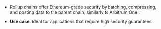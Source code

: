 - <a data-quicklook-from="arbitrum-rollup-chain">Rollup chains</a> offer Ethereum-grade security by batching,
  compressing, and posting data to the parent chain, similarly to <a data-quicklook-from="arbitrum-one">
    Arbitrum One
  </a>
  .

- **Use case**: Ideal for applications that require high security guarantees.

